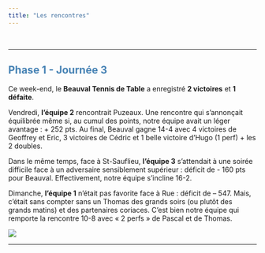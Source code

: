 ```yaml
---
title: "Les rencontres"
---
```

<br>

---

## <span style="color:steelBlue"> **Phase 1 - Journée 3** </span>

Ce week-end, le **Beauval Tennis de Table** a enregistré **2 victoires** et **1 défaite**.

Vendredi, **l’équipe 2** rencontrait Puzeaux.
Une rencontre qui s’annonçait équilibrée même si, au cumul des points, notre équipe avait un léger avantage : + 252 pts. Au final, Beauval gagne 14-4 avec 4 victoires de Geoffrey et  Eric, 3 victoires de Cédric et 1 belle victoire d’Hugo (1 perf) + les 2 doubles.

Dans le même temps, face à St-Sauflieu, **l’équipe 3** s’attendait à une soirée difficile face à un adversaire sensiblement supérieur : déficit de - 160 pts pour Beauval. Effectivement, notre équipe s’incline 16-2.

Dimanche, **l’équipe 1** n’était pas favorite face à Rue : déficit de – 547. Mais, c’était sans compter sans un Thomas des grands soirs (ou plutôt des grands matins) et des partenaires coriaces. C’est bien notre équipe qui remporte la rencontre 10-8 avec « 2 perfs » de Pascal et de Thomas.

![](www/rencontres/rencontre Phase 1 J3.jpg)


---

